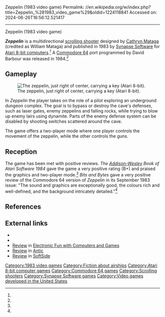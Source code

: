 Zeppelin (1983 video game)
Permalink: //en.wikipedia.org/w/index.php?title=Zeppelin_%281983_video_game%29&oldid=1224118841
Accessed on: 2024-06-26T16:56:12.521417



------
Zeppelin (1983 video game)
{{short description|1983 video game}}

{{Infobox video game
| title = Zeppelin
| image = Zeppelin_(1983_video_game)_Cover_Art.jpg
| caption = 
| released = 1983
| designer = [[Cathryn Mataga]]
| programmer = '''Atari 8-bit'''<br>Cathryn Mataga<br>'''Commodore 64'''<br>David Barbour
| composer = 
| publisher = [[Synapse Software]]
| developer = 
| platforms = [[Atari 8-bit]], [[Commodore 64]]
| genre = [[Scrolling shooter]]
}}

'''''Zeppelin''''' is a multidirectional [[scrolling shooter]] designed by [[Cathryn Mataga]] (credited as William Mataga) and published in 1983 by [[Synapse Software]] for [[Atari 8-bit computers]].<ref name="atarimania"/> A [[Commodore 64]] port programmed by David Barbour was released in 1984.<ref name="giantlist"/>

==Gameplay==
[[File:Zeppelin_(1983_video_game)_Atari_8-bit_PAL_screenshot.png|thumb|left|The zeppelin, just right of center, carrying a key (Atari 8-bit).]]

In ''Zeppelin'' the player takes on the role of a pilot exploring an underground dungeon complex. The goal is to bypass or destroy the cave's defenses, such as laser gates, enemy zeppelins and falling rocks, while trying to blow up enemy lairs using dynamite. Parts of the enemy defense system can be disabled by shooting switches scattered around the cave.

The game offers a two-player mode where one player controls the movement of the zeppelin, while the other controls the guns.

==Reception==
The game has been met with positive reviews. ''The [[Addison-Wesley]] Book of Atari Software 1984'' gave the game a very positive rating (B+) and praised the graphics and two-player mode.<ref name="wesley"/> ''Bits and Bytes'' gave a very positive review of the Commodore 64 version of ''Zeppelin'' in its September 1983 issue: "The sound and graphics are exceptionally good, the colours rich and well-defined, and the background intricately detailed."<ref name="b&b"/>

==References==
{{reflist|refs=
<ref name="giantlist">{{cite web|title=The Giant List of Classic Game Programmers|url=https://dadgum.com/giantlist/|last1=Hague|first1=James}}</ref>
<ref name="atarimania">{{cite web |title=Zeppelin |url=http://www.atarimania.com/game-atari-400-800-xl-xe-zeppelin_5923.html |website=Atari Mania}}</ref>
<ref name="b&b">{{cite journal |title=Zeppelin Review |journal=Bits and Bytes |date=September 1984 |page=51 |url=https://archive.org/details/nzbitsandbytes-2-12/page/n51/mode/2up}}</ref>
<ref name=wesley>{{cite book |editor1-last=Wells |editor1-first=Robert P. |editor2-last=Rochowansky |editor2-first=Sandra |editor3-last=Mellin |editor3-first=Michael F. |editor4-last=Stanton |editor4-first=Jeffrey |date=1984|title=Addison Wesley Book Of Atari Software 1984 |publisher=[[Addison-Wesley]] |isbn=((0-201-16465-X)) |page=88 |url=https://archive.org/details/addison-wesley-book-of-atari-software-1984/page/n88/mode/2up }}</ref>
}}

==External links==
*{{MobyGames|id=/zeppelin}}
*{{Internet Archive game|id=a8b_Zeppelin_1983_Synapse_Software_US_a}}
*[https://archive.org/details/Computer_Fun_Vol_01_No_01_1984-04_Fun_Games_Publishing_US/page/n61/mode/2up Review] in [[Electronic Fun with Computers and Games]]
*[https://archive.org/details/1984-03-anticmagazine/page/n97/mode/2up Review] in [[Antic (magazine)|Antic]]
*[https://archive.org/details/softside-magazine-61/page/n79/mode/2up Review] in [[SoftSide]]

[[Category:1983 video games]]
[[Category:Fiction about airships]]
[[Category:Atari 8-bit computer games]]
[[Category:Commodore 64 games]]
[[Category:Scrolling shooters]]
[[Category:Synapse Software games]]
[[Category:Video games developed in the United States]]